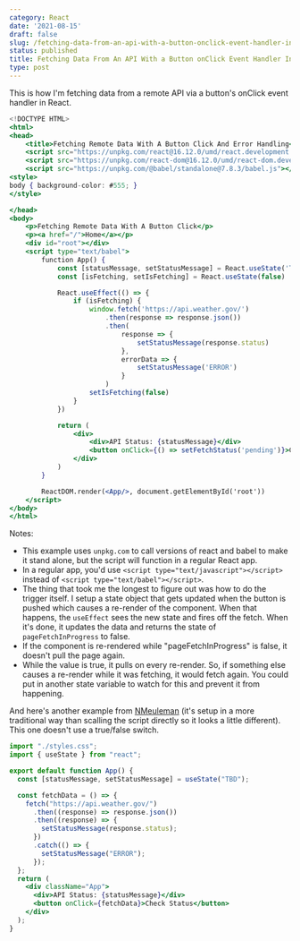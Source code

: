 ```yaml
---
category: React
date: '2021-08-15'
draft: false
slug: /fetching-data-from-an-api-with-a-button-onclick-event-handler-in-react
status: published
title: Fetching Data From An API With a Button onClick Event Handler In React
type: post
---
```



This is how I'm fetching data from a remote API via a button's onClick event handler in React.

```jsx
<!DOCTYPE HTML>
<html>
<head>
    <title>Fetching Remote Data With A Button Click And Error Handling</title>  
    <script src="https://unpkg.com/react@16.12.0/umd/react.development.js"></script>
    <script src="https://unpkg.com/react-dom@16.12.0/umd/react-dom.development.js"></script>
    <script src="https://unpkg.com/@babel/standalone@7.8.3/babel.js"></script>
<style>
body { background-color: #555; }
</style>

</head>
<body>
    <p>Fetching Remote Data With A Button Click</p>
    <p><a href="/">Home</a></p>
    <div id="root"></div>
    <script type="text/babel">
        function App() {
            const [statusMessage, setStatusMessage] = React.useState('TBD')
            const [isFetching, setIsFetching] = React.useState(false)

            React.useEffect(() => {
                if (isFetching) {
                    window.fetch('https://api.weather.gov/')
                        .then(response => response.json())
                        .then(
                            response => {
                                setStatusMessage(response.status)
                            },
                            errorData => {
                                setStatusMessage('ERROR')
                            }
                        )
                    setIsFetching(false)
                }
            })

            return (
                <div>
                    <div>API Status: {statusMessage}</div>
                    <button onClick={() => setFetchStatus('pending')}>Check Status</button>
                </div>
            )
        }

        ReactDOM.render(<App/>, document.getElementById('root'))
    </script>
</body>
</html>
```

Notes:

- This example uses `unpkg.com` to call versions of react and babel to make it stand alone, but the script will function in a regular React app.
- In a regular app, you'd use `<script type="text/javascript"></script>` instead of `<script type="text/babel"></script>`.
- The thing that took me the longest to figure out was how to do the trigger itself. I setup a state object that gets updated when the button is pushed which causes a re-render of the component. When that happens, the `useEffect` sees the new state and fires off the fetch. When it's done, it updates the data and returns the state of `pageFetchInProgress` to false. 
- If the component is re-rendered while "pageFetchInProgress" is false, it doesn't pull the page again. 
- While the value is true, it pulls on every re-render. So, if something else causes a re-render while it was fetching, it would fetch again. You could put in another state variable to watch for this and prevent it from happening.

And here's another example from [NMeuleman](https://twitter.com/NMeuleman) (it's setup in a more traditional way than scalling the script directly so it looks a little different). This one doesn't use a true/false switch.


```jsx
import "./styles.css";
import { useState } from "react";

export default function App() {
  const [statusMessage, setStatusMessage] = useState("TBD");

  const fetchData = () => {
    fetch("https://api.weather.gov/")
      .then((response) => response.json())
      .then((response) => {
        setStatusMessage(response.status);
      })
      .catch(() => {
        setStatusMessage("ERROR");
      });
  };
  return (
    <div className="App">
      <div>API Status: {statusMessage}</div>
      <button onClick={fetchData}>Check Status</button>
    </div>
  );
}
```
